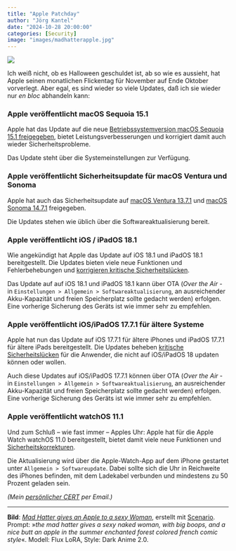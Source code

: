 ```yaml
---
title: "Apple Patchday"
author: "Jörg Kantel"
date: "2024-10-28 20:00:00"
categories: [Security]
image: "images/madhatterapple.jpg"
---
```


[![](images/madhatterapple-b.jpg)](https://www.flickr.com/photos/schockwellenreiter/54060118793/)

Ich weiß nicht, ob es Halloween geschuldet ist, ab so wie es aussieht, hat Apple seinen monatlichen Flickentag für November auf Ende Oktober vorverlegt. Aber egal, es sind wieder so viele Updates, daß ich sie wieder nur *en bloc* abhandeln kann:

### Apple veröffentlicht macOS Sequoia 15.1

Apple hat das Update auf die neue [Betriebssystemversion macOS Sequoia 15.1 freigegeben](https://support.apple.com/en-us/121564), bietet Leistungsverbesserungen und korrigiert damit auch wieder Sicherheitsprobleme.

Das Update steht über die Systemeinstellungen zur Verfügung.

### Apple veröffentlicht Sicherheitsupdate für macOS Ventura und Sonoma

Apple hat auch das Sicherheitsupdate auf [macOS Ventura 13.7.1](https://support.apple.com/en-us/121568) und [macOS Sonoma 14.7.1](https://support.apple.com/en-us/121570) freigegeben.

Die Updates stehen wie üblich über die Softwareaktualisierung bereit.

### Apple veröffentlicht iOS / iPadOS 18.1

Wie angekündigt hat Apple  das Update auf iOS 18.1 und iPadOS 18.1 bereitgestellt. Die Updates bieten viele neue Funktionen und Fehlerbehebungen und [korrigieren kritische Sicherheitslücken](https://support.apple.com/en-us/121563).

Das Update auf auf iOS 18.1 und iPadOS 18.1 kann über OTA (*Over the Air* - in `Einstellungen > Allgemein > Softwareaktualisierung`, an ausreichender Akku-Kapazität und freien Speicherplatz sollte gedacht werden) erfolgen.
Eine vorherige Sicherung des Geräts ist wie immer sehr zu empfehlen.

### Apple veröffentlicht iOS/iPadOS 17.7.1 für ältere Systeme

Apple hat nun das Update auf iOS 17.7.1  für ältere iPhones und  iPadOS 17.7.1  für ältere iPads bereitgestellt. Die Updates beheben [kritische Sicherheitslücken](https://support.apple.com/en-us/121567) für die Anwender, die nicht auf iOS/iPadOS 18 updaten können oder wollen.

Auch diese Updates auf iOS/iPadOS 17.7.1 können über OTA (*Over the Air* - in `Einstellungen > Allgemein > Softwareaktualisierung`, an ausreichender Akku-Kapazität und freien Speicherplatz sollte gedacht werden) erfolgen.
Eine vorherige Sicherung des Geräts ist wie immer sehr zu empfehlen.

### Apple veröffentlicht watchOS 11.1

Und zum Schluß -- wie fast immer -- Apples Uhr: Apple hat für die Apple Watch watchOS 11.0 bereitgestellt, bietet damit viele neue Funktionen und [Sicherheitskorrekturen](https://support.apple.com/en-us/121565).

Die Aktualisierung wird über die Apple-Watch-App auf dem iPhone gestartet unter `Allgemein > Softwareupdate`. Dabei sollte sich die Uhr in Reichweite des iPhones befinden, mit dem Ladekabel verbunden und mindestens zu 50 Prozent geladen sein. 

*(Mein [persönlicher CERT](https://wwwuser.gwdguser.de/~mreiman1/) per Email.)*

---

**Bild**: *[Mad Hatter gives an Apple to a sexy Woman](https://www.flickr.com/photos/schockwellenreiter/54060118793/)*, erstellt mit [Scenario](http://cognitiones.kantel-chaos-team.de/technikgeschichte/rechnerundnetze/scenario.html). Prompt: »*the mad hatter gives a sexy naked woman, with big boops, and a nice butt an apple in the summer enchanted forest colored french comic style*«. Modell: Flux LoRA, Style: Dark Anime 2.0.